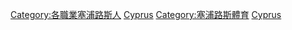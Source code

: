 {{Commons cat|Sportspeople from Cyprus}}

[[Category:各職業塞浦路斯人|Category:各職業塞浦路斯人]]
[[Category:各國運動員|Cyprus]]
[[Category:塞浦路斯體育|Category:塞浦路斯體育]]
[[Category:歐洲運動員|Cyprus]]